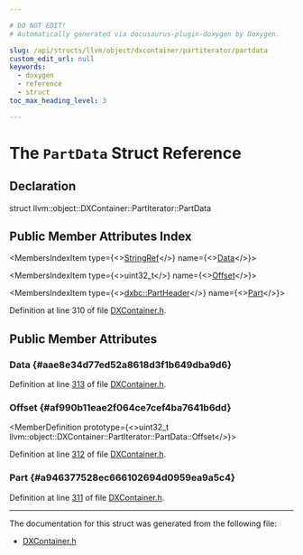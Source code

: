 ```yaml
---

# DO NOT EDIT!
# Automatically generated via docusaurus-plugin-doxygen by Doxygen.

slug: /api/structs/llvm/object/dxcontainer/partiterator/partdata
custom_edit_url: null
keywords:
  - doxygen
  - reference
  - struct
toc_max_heading_level: 3

---
```





# The `PartData` Struct Reference

<DoxygenPage pluginConfig={pluginConfig}>



## Declaration

<CodeBlock>struct llvm::object::DXContainer::PartIterator::PartData</CodeBlock>

## Public Member Attributes Index

<MembersIndex>

<MembersIndexItem
  type={<><a href="/docs/api/classes/llvm/stringref">StringRef</a></>}
  name={<><a href="#aae8e34d77ed52a8618d3f1b649dba9d6">Data</a></>}>
</MembersIndexItem>

<MembersIndexItem
  type={<>uint32&#95;t</>}
  name={<><a href="#af990b11eae2f064ce7cef4ba7641b6dd">Offset</a></>}>
</MembersIndexItem>

<MembersIndexItem
  type={<><a href="/docs/api/structs/llvm/dxbc/partheader">dxbc::PartHeader</a></>}
  name={<><a href="#a946377528ec666102694d0959ea9a5c4">Part</a></>}>
</MembersIndexItem>

</MembersIndex>


Definition at line 310 of file <a href="/docs/api/files/include/include/llvm/include/llvm/object/dxcontainer-h">DXContainer.h</a>.

<SectionDefinition>

## Public Member Attributes

### Data {#aae8e34d77ed52a8618d3f1b649dba9d6}

<MemberDefinition
  prototype="StringRef llvm::object::DXContainer::PartIterator::PartData::Data">

Definition at line <a href="/docs/api/files/include/include/llvm/include/llvm/object/dxcontainer-h/#l00313">313</a> of file <a href="/docs/api/files/include/include/llvm/include/llvm/object/dxcontainer-h">DXContainer.h</a>.
</MemberDefinition>

### Offset {#af990b11eae2f064ce7cef4ba7641b6dd}

<MemberDefinition
  prototype={<>uint32&#95;t llvm::object::DXContainer::PartIterator::PartData::Offset</>}>

Definition at line <a href="/docs/api/files/include/include/llvm/include/llvm/object/dxcontainer-h/#l00312">312</a> of file <a href="/docs/api/files/include/include/llvm/include/llvm/object/dxcontainer-h">DXContainer.h</a>.
</MemberDefinition>

### Part {#a946377528ec666102694d0959ea9a5c4}

<MemberDefinition
  prototype="dxbc::PartHeader llvm::object::DXContainer::PartIterator::PartData::Part">

Definition at line <a href="/docs/api/files/include/include/llvm/include/llvm/object/dxcontainer-h/#l00311">311</a> of file <a href="/docs/api/files/include/include/llvm/include/llvm/object/dxcontainer-h">DXContainer.h</a>.
</MemberDefinition>

</SectionDefinition>

<hr/>

The documentation for this struct was generated from the following file:

<ul>
<li><a href="/docs/api/files/include/include/llvm/include/llvm/object/dxcontainer-h">DXContainer.h</a></li>
</ul>

</DoxygenPage>
